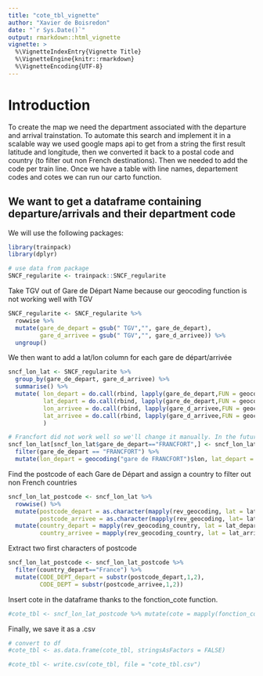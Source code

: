 ```yaml
---
title: "cote_tbl_vignette"
author: "Xavier de Boisredon"
date: "`r Sys.Date()`"
output: rmarkdown::html_vignette
vignette: >
  %\VignetteIndexEntry{Vignette Title}
  %\VignetteEngine{knitr::rmarkdown}
  %\VignetteEncoding{UTF-8}
---
```


# Introduction
To create the map we need the department associated with the departure and arrival trainstation. To automate this search and implement it in a scalable way we used google maps api to get from a string the first result latitude and longitude, then we converted it back to a postal code and country (to filter out non French destinations). 
Then we needed to add the code per train line. Once we have a table with line names, departement codes and cotes we can run our carto function.

## We want to get a dataframe containing departure/arrivals and their department code
 
We will use the following packages:
```r

library(trainpack)
library(dplyr)

# use data from package
SNCF_regularite <- trainpack::SNCF_regularite

```

Take TGV out of Gare de Départ Name because our geocoding function is not working well with TGV

```r

SNCF_regularite <- SNCF_regularite %>% 
  rowwise %>% 
  mutate(gare_de_depart = gsub(" TGV","", gare_de_depart),
         gare_d_arrivee = gsub(" TGV","", gare_d_arrivee)) %>% 
  ungroup()

```

We then want to add a lat/lon column for each gare de départ/arrivée

```r

sncf_lon_lat <- SNCF_regularite %>% 
  group_by(gare_de_depart, gare_d_arrivee) %>% 
  summarise() %>% 
  mutate( lon_depart = do.call(rbind, lapply(gare_de_depart,FUN = geocoding))$lon,
          lat_depart = do.call(rbind, lapply(gare_de_depart,FUN = geocoding))$lat,
          lon_arrivee = do.call(rbind, lapply(gare_d_arrivee,FUN = geocoding))$lon,
          lat_arrivee = do.call(rbind, lapply(gare_d_arrivee,FUN = geocoding))$lat
          )

# Francfort did not work well so we'll change it manually. In the future we would need to implement this straight in the geocoding function.
sncf_lon_lat[sncf_lon_lat$gare_de_depart=="FRANCFORT",] <- sncf_lon_lat %>%
  filter(gare_de_depart == "FRANCFORT") %>% 
  mutate(lon_depart = geocoding("gare de FRANCFORT")$lon, lat_depart = geocoding("gare de FRANCFORT")$lat)

```

Find the postcode of each Gare de Départ and assign a country to filter out non French countries

```r

sncf_lon_lat_postcode <- sncf_lon_lat %>% 
  rowwise() %>% 
  mutate(postcode_depart = as.character(mapply(rev_geocoding, lat = lat_depart, lon = lon_depart)), 
         postcode_arrivee = as.character(mapply(rev_geocoding, lat= lat_arrivee, lon = lon_arrivee))) %>% 
  mutate(country_depart = mapply(rev_geocoding_country, lat = lat_depart, lon = lon_depart),
         country_arrivee = mapply(rev_geocoding_country, lat = lat_arrivee, lon = lon_arrivee))

```

Extract two first characters of postcode

```r

sncf_lon_lat_postcode <- sncf_lon_lat_postcode %>% 
  filter(country_depart=="France") %>% 
  mutate(CODE_DEPT_depart = substr(postcode_depart,1,2),
         CODE_DEPT = substr(postcode_arrivee,1,2))

```

Insert cote in the dataframe thanks to the fonction_cote function.

```r

#cote_tbl <- sncf_lon_lat_postcode %>% mutate(cote = mapply(fonction_cote, gareA = gare_de_depart, gareB = gare_d_arrivee, month = 12)) 

```

Finally, we save it as a .csv
```r

# convert to df
#cote_tbl <- as.data.frame(cote_tbl, stringsAsFactors = FALSE)

#cote_tbl <- write.csv(cote_tbl, file = "cote_tbl.csv")

```

